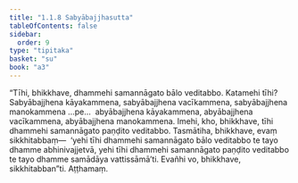 ```yaml
---
title: "1.1.8 Sabyābajjhasutta"
tableOfContents: false
sidebar:
  order: 9
type: "tipitaka"
basket: "su"
book: "a3"
---
```



<DynamicBreadcrumb />

<Division number="8" book="a3">

<Paragraph number="25" book="a3">
“Tīhi, bhikkhave, dhammehi samannāgato bālo veditabbo. Katamehi tīhi? Sabyābajjhena kāyakammena, sabyābajjhena vacīkammena, sabyābajjhena manokammena …pe…  abyābajjhena kāyakammena, abyābajjhena vacīkammena, abyābajjhena manokammena. Imehi, kho, bhikkhave, tīhi dhammehi samannāgato paṇḍito veditabbo.
</Paragraph>

<Paragraph number="26" book="a3">
Tasmātiha, bhikkhave, evaṃ sikkhitabbaṃ—  ‘yehi tīhi dhammehi samannāgato bālo veditabbo te tayo dhamme abhinivajjetvā, yehi tīhi dhammehi samannāgato paṇḍito veditabbo te tayo dhamme samādāya vattissāmā’ti. Evañhi vo, bhikkhave, sikkhitabban”ti.

</Paragraph>
</Division>

<Paragraph number="27" type="center" book="a3">
Aṭṭhamaṃ.
</Paragraph>
